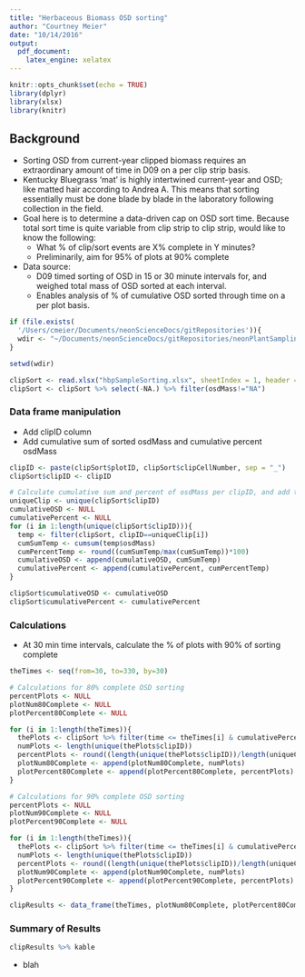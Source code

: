 ```yaml
---
title: "Herbaceous Biomass OSD sorting"
author: "Courtney Meier"
date: "10/14/2016"
output: 
  pdf_document: 
    latex_engine: xelatex
---
```


```r
knitr::opts_chunk$set(echo = TRUE)
library(dplyr)
library(xlsx)
library(knitr)

```

## Background
- Sorting OSD from current-year clipped biomass requires an extraordinary amount of time in D09 on a per clip strip basis.
- Kentucky Bluegrass 'mat' is highly intertwined current-year and OSD; like matted hair according to Andrea A. This means that sorting essentially must be done blade by blade in the laboratory following collection in the field.
- Goal here is to determine a data-driven cap on OSD sort time. Because total sort time is quite variable from clip strip to clip strip, would like to know the following:
    - What % of clip/sort events are X% complete in Y minutes?
    - Preliminarily, aim for 95% of plots at 90% complete
- Data source:
    - D09 timed sorting of OSD in 15 or 30 minute intervals for, and weighed total mass of OSD sorted at each interval.
    - Enables analysis of % of cumulative OSD sorted through time on a per plot basis.
    
``` r
if (file.exists(
  '/Users/cmeier/Documents/neonScienceDocs/gitRepositories')){
  wdir <- "~/Documents/neonScienceDocs/gitRepositories/neonPlantSampling/hbpSampling/sampleSortTime"
}

setwd(wdir)

clipSort <- read.xlsx("hbpSampleSorting.xlsx", sheetIndex = 1, header = TRUE)
clipSort <- clipSort %>% select(-NA.) %>% filter(osdMass!="NA")


```

### Data frame manipulation
- Add clipID column
- Add cumulative sum of sorted osdMass and cumulative percent osdMass
``` r
clipID <- paste(clipSort$plotID, clipSort$clipCellNumber, sep = "_")
clipSort$clipID <- clipID

# Calculate cumulative sum and percent of osdMass per clipID, and add to original 'clipSort' dataframe
uniqueClip <- unique(clipSort$clipID)
cumulativeOSD <- NULL
cumulativePercent <- NULL
for (i in 1:length(unique(clipSort$clipID))){
  temp <- filter(clipSort, clipID==uniqueClip[i])
  cumSumTemp <- cumsum(temp$osdMass)
  cumPercentTemp <- round((cumSumTemp/max(cumSumTemp))*100)
  cumulativeOSD <- append(cumulativeOSD, cumSumTemp)
  cumulativePercent <- append(cumulativePercent, cumPercentTemp)
}

clipSort$cumulativeOSD <- cumulativeOSD
clipSort$cumulativePercent <- cumulativePercent

```

### Calculations
- At 30 min time intervals, calculate the % of plots with 90% of sorting complete
``` r
theTimes <- seq(from=30, to=330, by=30)

# Calculations for 80% complete OSD sorting
percentPlots <- NULL
plotNum80Complete <- NULL
plotPercent80Complete <- NULL

for (i in 1:length(theTimes)){
  thePlots <- clipSort %>% filter(time <= theTimes[i] & cumulativePercent >= 80)
  numPlots <- length(unique(thePlots$clipID))
  percentPlots <- round((length(unique(thePlots$clipID))/length(uniqueClip))*100, digits = 1)
  plotNum80Complete <- append(plotNum80Complete, numPlots)
  plotPercent80Complete <- append(plotPercent80Complete, percentPlots)
}

# Calculations for 90% complete OSD sorting
percentPlots <- NULL
plotNum90Complete <- NULL
plotPercent90Complete <- NULL

for (i in 1:length(theTimes)){
  thePlots <- clipSort %>% filter(time <= theTimes[i] & cumulativePercent >= 90)
  numPlots <- length(unique(thePlots$clipID))
  percentPlots <- round((length(unique(thePlots$clipID))/length(uniqueClip))*100, digits = 1)
  plotNum90Complete <- append(plotNum90Complete, numPlots)
  plotPercent90Complete <- append(plotPercent90Complete, percentPlots)
}

clipResults <- data_frame(theTimes, plotNum80Complete, plotPercent80Complete, plotNum90Complete, plotPercent90Complete)

```

### Summary of Results
```r
clipResults %>% kable
```

- blah

